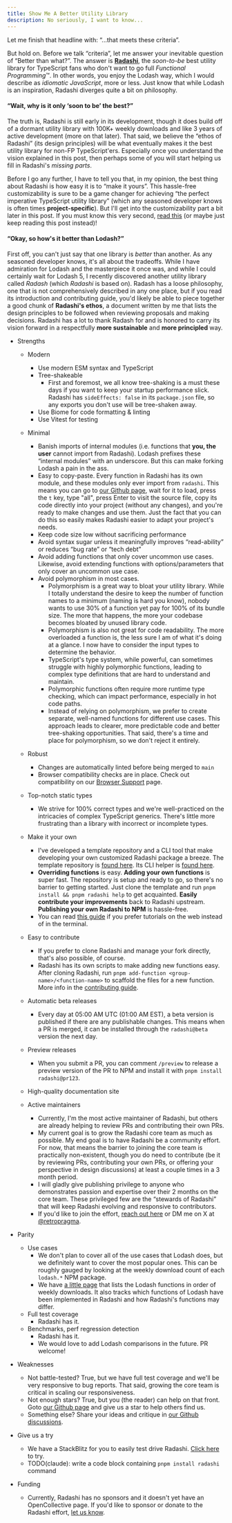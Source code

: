 ```yaml
---
title: Show Me A Better Utility Library
description: No seriously, I want to know...
---
```


Let me finish that headline with: “...that meets these criteria”.

But hold on. Before we talk “criteria”, let me answer your inevitable question of “Better than what?”. The answer is [**Radashi**](https://radashi-org.github.io/), the _soon-to-be_ best utility library for TypeScript fans who don't want to go full *Functional Programming*™️. In other words, you enjoy the Lodash way, which I would describe as _idiomatic JavaScript_, more or less. Just know that while Lodash is an inspiration, Radashi diverges quite a bit on philosophy.

#### “Wait, why is it only ‘soon to be’ the best?”

The truth is, Radashi is still early in its development, though it does build off of a dormant utility library with 100K+ weekly downloads and like 3 years of active development (more on that later). That said, we believe the “ethos of Radashi” (its design principles) will be what eventually makes it the best utility library for non-FP TypeScript'ers. Especially once you understand the vision explained in this post, then perhaps some of you will start helping us fill in Radashi's _missing parts_.

Before I go any further, I have to tell you that, in my opinion, the best thing about Radashi is how easy it is to “make it yours”. This hassle-free customizability is sure to be a game changer for achieving “the perfect imperative TypeScript utility library” (which any seasoned developer knows is often times **project-specific**). But I'll get into the customizability part a bit later in this post. If you must know this very second, [read this](/your-own-radashi) (or maybe just keep reading this post instead)!

#### “Okay, so how's it better than Lodash?”

First off, you can't just say that one library is _better_ than another. As any seasoned developer knows, it's all about the tradeoffs. While I have admiration for Lodash and the masterpiece it once was, and while I could certainly wait for Lodash 5, I recently discovered another utility library called _Radash_ (which _Radashi_ is based on). Radash has a loose philosophy, one that is not comprehensively described in any one place, but if you read its introduction and contributing guide, you'd likely be able to piece together a good chunk of **Radashi's ethos**, a document written by me that lists the design principles to be followed when reviewing proposals and making decisions. Radashi has a lot to thank Radash for and is honored to carry its vision forward in a respectfully **more sustainable** and **more principled** way.

- Strengths

  - Modern

    - Use modern ESM syntax and TypeScript
    - Tree-shakeable
      - First and foremost, we all know tree-shaking is a must these days if you want to keep your startup performance slick. Radashi has `sideEffects: false` in its `package.json` file, so any exports you don't use will be tree-shaken away.
    - Use Biome for code formatting & linting
    - Use Vitest for testing

  - Minimal

    - Banish imports of internal modules (i.e. functions that **you, the user** cannot import from Radashi). Lodash prefixes these “internal modules” with an underscore. But this can make forking Lodash a pain in the ass.
    - Easy to copy-paste. Every function in Radashi has its own module, and these modules only ever import from `radashi`. This means you can go to [our Github page](https://github.com/radashi-org/radashi), wait for it to load, press the `t` key, type "all", press Enter to visit the source file, copy its code directly into your project (without any changes), and you're ready to make changes and use them. Just the fact that you can do this so easily makes Radashi easier to adapt your project's needs.
    - Keep code size low without sacrificing performance
    - Avoid syntax sugar unless it meaningfully improves “read-ability” or reduces “bug rate” or “tech debt”
    - Avoid adding functions that only cover uncommon use cases. Likewise, avoid extending functions with options/parameters that only cover an uncommon use case.
    - Avoid polymorphism in most cases.
      - Polymorphism is a great way to bloat your utility library. While I totally understand the desire to keep the number of function names to a minimum (naming is hard you know), nobody wants to use 30% of a function yet pay for 100% of its bundle size. The more that happens, the more your codebase becomes bloated by unused library code.
      - Polymorphism is also not great for code readability. The more overloaded a function is, the less sure I am of what it's doing at a glance. I now have to consider the input types to determine the behavior.
      - TypeScript's type system, while powerful, can sometimes struggle with highly polymorphic functions, leading to complex type definitions that are hard to understand and maintain.
      - Polymorphic functions often require more runtime type checking, which can impact performance, especially in hot code paths.
      - Instead of relying on polymorphism, we prefer to create separate, well-named functions for different use cases. This approach leads to clearer, more predictable code and better tree-shaking opportunities. That said, there's a time and place for polymorphism, so we don't reject it entirely.

  - Robust

    - Changes are automatically linted before being merged to `main`
    - Browser compatibility checks are in place. Check out compatibility on our [Browser Support](/browser-support) page.

  - Top-notch static types
    - We strive for 100% correct types and we're well-practiced on the intricacies of complex TypeScript generics. There's little more frustrating than a library with incorrect or incomplete types.
  - Make it your own
    - I've developed a template repository and a CLI tool that make developing your own customized Radashi package a breeze. The template repository is [found here](https://github.com/radashi-org/radashi-template). Its CLI helper is [found here](https://github.com/radashi-org/radashi-helper).
    - **Overriding functions** is easy. **Adding your own functions** is super fast. The repository is setup and ready to go, so there's no barrier to getting started. Just clone the template and run `pnpm install && pnpm radashi help` to get acquainted. **Easily contribute your improvements** back to Radashi upstream. **Publishing your own Radashi to NPM** is hassle-free.
    - You can read [this guide](/your-own-radashi) if you prefer tutorials on the web instead of in the terminal.
  - Easy to contribute
    - If you prefer to clone Radashi and manage your fork directly, that's also possible, of course.
    - Radashi has its own scripts to make adding new functions easy. After cloning Radashi, run `pnpm add-function <group-name>/<function-name>` to scaffold the files for a new function. More info in the [contributing guide](/contributing).
  - Automatic beta releases
    - Every day at 05:00 AM UTC (01:00 AM EST), a beta version is published if there are any publishable changes. This means when a PR is merged, it can be installed through the `radashi@beta` version the next day.
  - Preview releases
    - When you submit a PR, you can comment `/preview` to release a preview version of the PR to NPM and install it with `pnpm install radashi@pr123`.
  - High-quality documentation site
  - Active maintainers
    - Currently, I'm the most active maintainer of Radashi, but others are already helping to review PRs and contributing their own PRs.
    - My current goal is to grow the Radashi core team as much as possible. My end goal is to have Radashi be a community effort. For now, that means the barrier to joining the core team is practically non-existent, though you do need to contribute (be it by reviewing PRs, contributing your own PRs, or offering your perspective in design discussions) at least a couple times in a 3 month period.
    - I will gladly give publishing privilege to anyone who demonstrates passion and expertise over their 2 months on the core team. These privileged few are the “stewards of Radashi” that will keep Radashi evolving and responsive to contributors.
    - If you'd like to join the effort, [reach out here](https://github.com/orgs/radashi-org/discussions/4) or DM me on X at [@retropragma](https://x.com/retropragma).

- Parity

  - Use cases
    - We don't plan to cover all of the use cases that Lodash does, but we definitely want to cover the most popular ones. This can be roughly gauged by looking at the weekly download count of each `lodash.*` NPM package.
    - We have [a little page](/lodash-parity) that lists the Lodash functions in order of weekly downloads. It also tracks which functions of Lodash have been implemented in Radashi and how Radashi's functions may differ.
  - Full test coverage
    - Radashi has it.
  - Benchmarks, perf regression detection
    - Radashi has it.
    - We would love to add Lodash comparisons in the future. PR welcome!

- Weaknesses

  - Not battle-tested? True, but we have full test coverage and we'll be very responsive to bug
    reports. That said, growing the core team is critical in scaling our responsiveness.
  - Not enough stars? True, but you (the reader) can help on that front. Goto [our Github page](https://github.com/radashi-org/radashi) and give us a star to help others find us.
  - Something else? Share your ideas and critique in [our Github discussions](https://github.com/radashi-org/radashi/discussions).

- Give us a try
  - We have a StackBlitz for you to easily test drive Radashi. [Click here]() to try.
  - TODO(claude): write a code block containing `pnpm install radashi` command
- Funding
  - Currently, Radashi has no sponsors and it doesn't yet have an OpenCollective page. If you'd like to sponsor or donate to the Radashi effort, [let us know](https://github.com/orgs/radashi-org/discussions/129).
